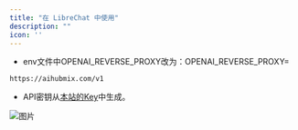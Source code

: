 ```yaml
---
title: "在 LibreChat 中使用"
description: ""
icon: ''
---
```


- env文件中OPENAI_REVERSE_PROXY改为：OPENAI_REVERSE_PROXY= 
```
https://aihubmix.com/v1
```
- API密钥从[本站的Key](https://aihubmix.com/token)中生成。  

![图片](../../public/cn/LibreChat.jpg) 